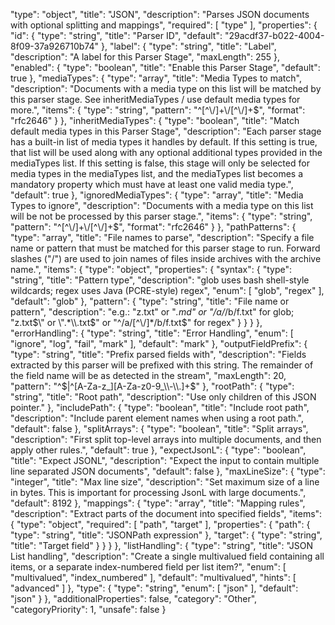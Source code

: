   "type": "object",
  "title": "JSON",
  "description": "Parses JSON documents with optional splitting and mappings",
  "required": [
    "type"
  ],
  "properties": {
    "id": {
      "type": "string",
      "title": "Parser ID",
      "default": "29acdf37-b022-4004-8f09-37a926710b74"
    },
    "label": {
      "type": "string",
      "title": "Label",
      "description": "A label for this Parser Stage",
      "maxLength": 255
    },
    "enabled": {
      "type": "boolean",
      "title": "Enable this Parser Stage",
      "default": true
    },
    "mediaTypes": {
      "type": "array",
      "title": "Media Types to match",
      "description": "Documents with a media type on this list will be matched by this parser stage. See inheritMediaTypes / use default media types for more.",
      "items": {
        "type": "string",
        "pattern": "^[^\\/]+\\/[^\\/]+$",
        "format": "rfc2646"
      }
    },
    "inheritMediaTypes": {
      "type": "boolean",
      "title": "Match default media types in this Parser Stage",
      "description": "Each parser stage has a built-in list of media types it handles by default. If this setting is true, that list will be used along with any optional additional types provided in the mediaTypes list. If this setting is false, this stage will only be selected for media types in the mediaTypes list, and the mediaTypes list becomes a mandatory property which must have at least one valid media type.",
      "default": true
    },
    "ignoredMediaTypes": {
      "type": "array",
      "title": "Media Types to ignore",
      "description": "Documents with a media type on this list will be not be processed by this parser stage.",
      "items": {
        "type": "string",
        "pattern": "^[^\\/]+\\/[^\\/]+$",
        "format": "rfc2646"
      }
    },
    "pathPatterns": {
      "type": "array",
      "title": "File names to parse",
      "description": "Specify a file name or pattern that must be matched for this parser stage to run. Forward slashes (\"/\") are used to join names of files inside archives with the archive name.",
      "items": {
        "type": "object",
        "properties": {
          "syntax": {
            "type": "string",
            "title": "Pattern type",
            "description": "glob uses bash shell-style wildcards; regex uses Java (PCRE-style) regex",
            "enum": [
              "glob",
              "regex"
            ],
            "default": "glob"
          },
          "pattern": {
            "type": "string",
            "title": "File name or pattern",
            "description": "e.g.: \"z.txt\" or \"*.md\" or \"/a/*/b/f.txt\" for glob; \"z.txt$\" or \".*\\.txt$\" or \"^/a/[^\\/]*/b/f.txt$\" for regex"
          }
        }
      }
    },
    "errorHandling": {
      "type": "string",
      "title": "Error Handling",
      "enum": [
        "ignore",
        "log",
        "fail",
        "mark"
      ],
      "default": "mark"
    },
    "outputFieldPrefix": {
      "type": "string",
      "title": "Prefix parsed fields with",
      "description": "Fields extracted by this parser will be prefixed with this string. The remainder of the field name will be as detected in the stream",
      "maxLength": 20,
      "pattern": "^$|^[A-Za-z_][A-Za-z0-9_\\-\\.]+$"
    },
    "rootPath": {
      "type": "string",
      "title": "Root path",
      "description": "Use only children of this JSON pointer."
    },
    "includePath": {
      "type": "boolean",
      "title": "Include root path",
      "description": "Include parent element names when using a root path.",
      "default": false
    },
    "splitArrays": {
      "type": "boolean",
      "title": "Split arrays",
      "description": "First split top-level arrays into multiple documents, and then apply other rules.",
      "default": true
    },
    "expectJsonL": {
      "type": "boolean",
      "title": "Expect JSONL",
      "description": "Expect the input to contain multiple line separated JSON documents",
      "default": false
    },
    "maxLineSize": {
      "type": "integer",
      "title": "Max line size",
      "description": "Set maximum size of a line in bytes. This is important for processing JsonL with large documents.",
      "default": 8192
    },
    "mappings": {
      "type": "array",
      "title": "Mapping rules",
      "description": "Extract parts of the document into specified fields",
      "items": {
        "type": "object",
        "required": [
          "path",
          "target"
        ],
        "properties": {
          "path": {
            "type": "string",
            "title": "JSONPath expression"
          },
          "target": {
            "type": "string",
            "title": "Target field"
          }
        }
      }
    },
    "listHandling": {
      "type": "string",
      "title": "JSON List handling",
      "description": "Create a single multivalued field containing all items, or a separate index-numbered field per list item?",
      "enum": [
        "multivalued",
        "index_numbered"
      ],
      "default": "multivalued",
      "hints": [
        "advanced"
      ]
    },
    "type": {
      "type": "string",
      "enum": [
        "json"
      ],
      "default": "json"
    }
  },
  "additionalProperties": false,
  "category": "Other",
  "categoryPriority": 1,
  "unsafe": false
}

